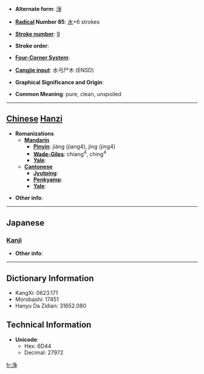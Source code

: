 * '''Alternate form''': [[淨]]

* '''[[Wiktionary:Chinese radical index| Radical]] Number 85''': [[Wiktionary:Chinese radical index 水|水]]+6 strokes

* '''[[Wiktionary:Chinese total strokes index|Stroke number]]''': [[Wiktionary:Chinese total strokes index 9|9]]

* '''Stroke order''': 

* '''[[Wiktionary:Chinese four corner index|Four-Corner System]]''': 

* '''[[Wiktionary:Chinese Cangjie index|Cangjie input]]''': 水弓尸木 (ENSD)

* '''Graphical Significance and Origin''': 

* '''Common Meaning''': pure, clean, unspoiled

----

== [[Chinese]] [[Hanzi]] ==

* '''Romanizations'''
** '''[[Mandarin]]'''
*** '''[[Pinyin]]''': jiàng (jiang4), jìng (jing4)
*** '''[[Wade-Giles]]''': chiang<sup>4</sup>, ching<sup>4</sup>
*** '''[[Yale]]''': 
** '''[[Cantonese]]'''
*** '''[[Jyutping]]''':
*** '''[[Penkyamp]]''': 
*** '''[[Yale]]''': 

* '''Other info''': 

----

==Japanese==
===[[Kanji]]===
{{kanji|on readings=[[じょう]] (jō), [[せい]] (sei)|kun readings=[[きょい]] (kyoi), [[とろ]] (toro)}}

* '''Other info''':  

----

== Dictionary Information ==

* KangXi: 0623.171
* Morobashi: 17451
* Hanyu Da Zidian: 31652.080

== Technical Information ==

* '''Unicode''':
** Hex: 6D44
** Decimal: 27972

[[fr:浄]]